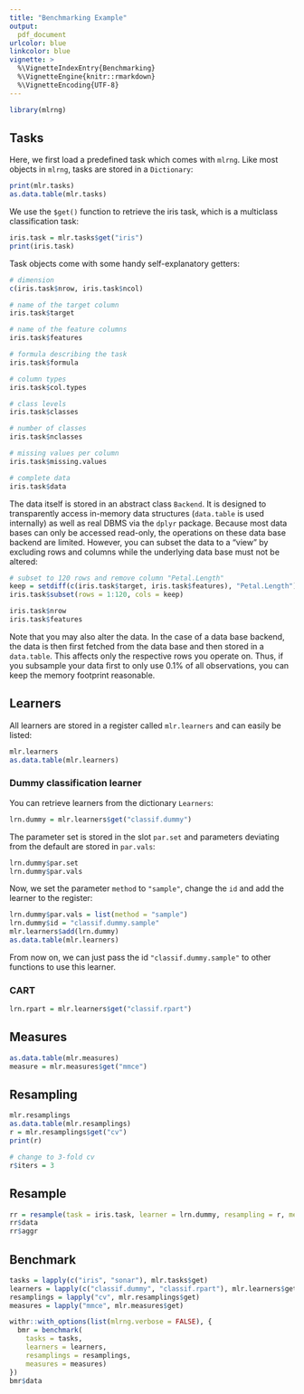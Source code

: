 ```yaml
---
title: "Benchmarking Example"
output:
  pdf_document
urlcolor: blue
linkcolor: blue
vignette: >
  %\VignetteIndexEntry{Benchmarking}
  %\VignetteEngine{knitr::rmarkdown}
  %\VignetteEncoding{UTF-8}
---
```

```r
library(mlrng)
```

## Tasks

Here, we first load a predefined task which comes with `mlrng`.
Like most objects in `mlrng`, tasks are stored in a `Dictionary`:
```r
print(mlr.tasks)
as.data.table(mlr.tasks)
```
We use the `$get()` function to retrieve the iris task, which is a multiclass classification task:
```r
iris.task = mlr.tasks$get("iris")
print(iris.task)
```
Task objects come with some handy self-explanatory getters:
```r
# dimension
c(iris.task$nrow, iris.task$ncol)

# name of the target column
iris.task$target

# name of the feature columns
iris.task$features

# formula describing the task
iris.task$formula

# column types
iris.task$col.types

# class levels
iris.task$classes

# number of classes
iris.task$nclasses

# missing values per column
iris.task$missing.values

# complete data
iris.task$data
```

The data itself is stored in an abstract class `Backend`.
It is designed to transparently access in-memory data structures (`data.table` is used internally) as well as real DBMS via the `dplyr` package.
Because most data bases can only be accessed read-only, the operations on these data base backend are limited.
However, you can subset the data to a "view" by excluding rows and columns while the underlying data base must not be altered:
```r
# subset to 120 rows and remove column "Petal.Length"
keep = setdiff(c(iris.task$target, iris.task$features), "Petal.Length")
iris.task$subset(rows = 1:120, cols = keep)

iris.task$nrow
iris.task$features
```
Note that you may also alter the data.
In the case of a data base backend, the data is then first fetched from the data base and then stored in a `data.table`.
This affects only the respective rows you operate on.
Thus, if you subsample your data first to only use 0.1% of all observations, you can keep the memory footprint reasonable.


## Learners

All learners are stored in a register called `mlr.learners` and can easily be listed:
```r
mlr.learners
as.data.table(mlr.learners)
```

### Dummy classification learner

You can retrieve learners from the dictionary `Learners`:
```r
lrn.dummy = mlr.learners$get("classif.dummy")
```

The parameter set is stored in the slot `par.set` and parameters deviating from the default are stored in `par.vals`:
```r
lrn.dummy$par.set
lrn.dummy$par.vals
```

Now, we set the parameter `method` to `"sample"`, change the `id` and add the learner to the register:
```r
lrn.dummy$par.vals = list(method = "sample")
lrn.dummy$id = "classif.dummy.sample"
mlr.learners$add(lrn.dummy)
as.data.table(mlr.learners)
```
From now on, we can just pass the id `"classif.dummy.sample"` to other functions to use this learner.

### CART

```r
lrn.rpart = mlr.learners$get("classif.rpart")
```

## Measures

```r
as.data.table(mlr.measures)
measure = mlr.measures$get("mmce")
```

## Resampling

```r
mlr.resamplings
as.data.table(mlr.resamplings)
r = mlr.resamplings$get("cv")
print(r)

# change to 3-fold cv
r$iters = 3
```

## Resample

```r
rr = resample(task = iris.task, learner = lrn.dummy, resampling = r, measures = list(measure))
rr$data
rr$aggr
```

## Benchmark

```r
tasks = lapply(c("iris", "sonar"), mlr.tasks$get)
learners = lapply(c("classif.dummy", "classif.rpart"), mlr.learners$get)
resamplings = lapply("cv", mlr.resamplings$get)
measures = lapply("mmce", mlr.measures$get)

withr::with_options(list(mlrng.verbose = FALSE), {
  bmr = benchmark(
    tasks = tasks,
    learners = learners,
    resamplings = resamplings,
    measures = measures)
})
bmr$data
```
